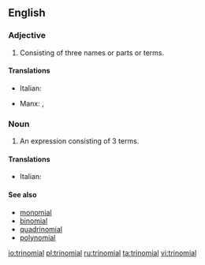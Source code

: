 ==English==

===Adjective===
{{en-adj|-}}

# Consisting of three names or parts or terms.

====Translations====
{{trans-top|consisting of three parts}}
* Italian: {{t-|it|trinomiale}}
{{trans-mid}}
* Manx: {{t-|gv|tree-ennymagh}}, {{t-|gv|tree-hearmagh}}
{{trans-bottom}}

===Noun===
{{en-noun}}

# {{algebra}} An expression consisting of 3 terms.

====Translations====
{{trans-top|an expression consisting of three terms}}
* Italian: {{t-|it|trinomio|m}}
{{trans-mid}}
{{trans-bottom}}

====See also====
* [[monomial]]
* [[binomial]]
* [[quadrinomial]]
* [[polynomial]]

[[io:trinomial]]
[[pl:trinomial]]
[[ru:trinomial]]
[[ta:trinomial]]
[[vi:trinomial]]